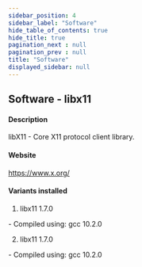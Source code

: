 ```yaml
---
sidebar_position: 4
sidebar_label: "Software"
hide_table_of_contents: true
hide_title: true
pagination_next : null
pagination_prev : null
title: "Software"
displayed_sidebar: null
---
```


## Software - libx11


#### Description
libX11 - Core X11 protocol client library.

#### Website
https://www.x.org/

#### Variants installed
1. libx11 1.7.0
<div class="ul-circle">
    - Compiled using: gcc 10.2.0
</div>

2. libx11 1.7.0
<div class="ul-circle">
    - Compiled using: gcc 10.2.0
</div>

